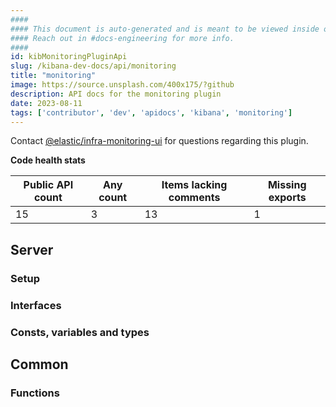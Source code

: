 ```yaml
---
####
#### This document is auto-generated and is meant to be viewed inside our experimental, new docs system.
#### Reach out in #docs-engineering for more info.
####
id: kibMonitoringPluginApi
slug: /kibana-dev-docs/api/monitoring
title: "monitoring"
image: https://source.unsplash.com/400x175/?github
description: API docs for the monitoring plugin
date: 2023-08-11
tags: ['contributor', 'dev', 'apidocs', 'kibana', 'monitoring']
---
```




Contact [@elastic/infra-monitoring-ui](https://github.com/orgs/elastic/teams/infra-monitoring-ui) for questions regarding this plugin.

**Code health stats**

| Public API count  | Any count | Items lacking comments | Missing exports |
|-------------------|-----------|------------------------|-----------------|
| 15 | 3 | 13 | 1 |

## Server

### Setup
<DocDefinitionList data={[monitoringObj.server.setup]}/>

### Interfaces
<DocDefinitionList data={monitoringObj.server.interfaces}/>

### Consts, variables and types
<DocDefinitionList data={monitoringObj.server.misc}/>

## Common

### Functions
<DocDefinitionList data={monitoringObj.common.functions}/>

